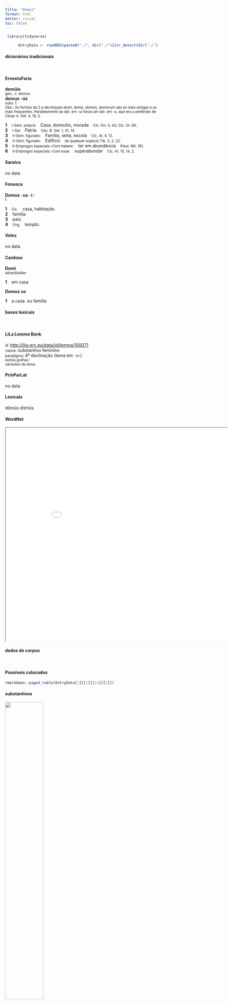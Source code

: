 ```yaml
---
title: "domus"
format: html
editor: visual
toc: false
---
```



```r
 library(tidyverse) 

      EntryData <- readRDS(paste0("./", dir("./")[str_detect(dir("./"), "_xx100-111-109-117-115xx_.rds")]))

```


#### dicionários tradicionais

&emsp;




::: panel-tabset

#### ErnestoFaria

<b>domŭis</b> <br> <small>gen., v. domus.</small> <br> <small></small> 
 <b>domus</b> <b>-ús</b> <br> <small>subs. f.</small> <br> <small>Obs.: As formas da 2.a declinação domi, domo, domos, domorum são as mais antigas e as mais frequentes. Paralelamente ao dat. em -ui havia um dat. em -u, que era o preferido de César A. Gél. 4, 16, 5.</small>   <p> <b>1</b> &ensp; <small>I-Sent. próprio</small> &ensp; Casa, domicílio, morada &ensp; <small>Cíc. Fin. 5, 42; Cíc. Or. 89.</small> <br> <b>2</b> &ensp; <small>I-Daí</small> &ensp; Pátria &ensp; <small>Cés. B. Gal. 1, 31, 14.</small> <br> <b>3</b> &ensp; <small>II-Sent. figurado:</small> &ensp; Família, seita, escola &ensp; <small>Cíc. At. 4, 12.</small> <br> <b>4</b> &ensp; <small>II-Sent. figurado:</small> &ensp; Edifício &ensp; <small>de qualquer espécie Tib. 3, 2, 22.</small> <br> <b>5</b> &ensp; <small>II-Empregos especiais:-Com habere:</small> &ensp; ter em abundância &ensp; <small>Plaut. Mil. 191.</small> <br> <b>6</b> &ensp; <small>II-Empregos especiais:-Com esse:</small> &ensp; superabundar &ensp; <small>Cíc. At. 10, 14, 2.</small> </p>




#### Saraiva

no data




#### Fonseca

<b>Domus</b> -<b>us</b> -<b>i</b> <small>l</small> <br> <small>f.</small>   <p> <b>1</b> &ensp; <small>Cic.</small> &ensp; casa, habitação. <br> <b>2</b> &ensp; familia. <br> <b>3</b> &ensp; paiz. <br> <b>4</b> &ensp; <small>Virg.</small> &ensp; templo. </p>




#### Velez

no data




#### Cardoso

<b>Domi</b> <br> <small>aduerbialiter.</small>   <p> <b>1</b> &ensp; em casa </p> 
 <b>Domus</b> <b>us</b>   <p> <b>1</b> &ensp; a casa. ou familia </p>


:::



#### bases lexicais

&emsp;






::: panel-tabset

#### LiLa Lemma Bank

<small> id: </small> <a href=' http://lila-erc.eu/data/id/lemma/100071 ' target="_blank"> http://lila-erc.eu/data/id/lemma/100071 </a> <br>
<small> classe: </small> substantivo feminino   <br>
<small> paradigma: </small> 4ª declinação (tema em -u-) <br>
<small> outras grafias: </small>  <br>
<small> variantes do lema: </small>  <br>





#### PrinParLat

no data




#### Lexicala

dŏmŭs 
 dŏmūs




#### WordNet

<iframe width='900' height='700' src='Media/Tree__xx100-111-109-117-115xx__sem_type_lexemes_pt.html'>

</iframe>


:::



#### dados de corpus

&emsp;




::: panel-tabset

#### Possíveis colocados

```r

rmarkdown::paged_table(EntryData[1][[1]][13][[1]])

```


#### substantivos

![](./Media/wordcloud__xx100-111-109-117-115xx__BY_collocate_scoreSUBST.webp){width=50% fig-alt='This chart plots collocate by scoreSUBST, for the headword domus here are all the values plotted: collocate: reduco; scoreSUBST: 0. collocate: euerto; scoreSUBST: 0. collocate: pateo; scoreSUBST: 0. collocate: inde; scoreSUBST: 0. collocate: dimitto; scoreSUBST: 0. collocate: suus; scoreSUBST: 0. collocate: meus; scoreSUBST: 0. collocate: tuus; scoreSUBST: 0. collocate: uenio; scoreSUBST: 0'}




#### adjetivos

![](./Media/wordcloud__xx100-111-109-117-115xx__BY_collocate_scoreADJ.webp){width=50% fig-alt='This chart plots collocate by scoreADJ, for the headword domus here are all the values plotted: collocate: reduco; scoreADJ: 0. collocate: euerto; scoreADJ: 0. collocate: pateo; scoreADJ: 0. collocate: inde; scoreADJ: 0. collocate: dimitto; scoreADJ: 0. collocate: suus; scoreADJ: 0. collocate: meus; scoreADJ: 0. collocate: tuus; scoreADJ: 0. collocate: uenio; scoreADJ: 0'}




#### verbos

![](./Media/wordcloud__xx100-111-109-117-115xx__BY_collocate_scoreVERBO.webp){width=50% fig-alt='This chart plots collocate by scoreVERBO, for the headword domus here are all the values plotted: collocate: reduco; scoreVERBO: 2. collocate: euerto; scoreVERBO: 2. collocate: pateo; scoreVERBO: 2. collocate: inde; scoreVERBO: 0. collocate: dimitto; scoreVERBO: 2. collocate: suus; scoreVERBO: 0. collocate: meus; scoreVERBO: 0. collocate: tuus; scoreVERBO: 0. collocate: uenio; scoreVERBO: 2'}




#### advérbios

![](./Media/wordcloud__xx100-111-109-117-115xx__BY_collocate_scoreADV.webp){width=50% fig-alt='This chart plots collocate by scoreADV, for the headword domus here are all the values plotted: collocate: reduco; scoreADV: 0. collocate: euerto; scoreADV: 0. collocate: pateo; scoreADV: 0. collocate: inde; scoreADV: 2. collocate: dimitto; scoreADV: 0. collocate: suus; scoreADV: 0. collocate: meus; scoreADV: 0. collocate: tuus; scoreADV: 0. collocate: uenio; scoreADV: 0'}




#### preposições e conjunções

![](./Media/wordcloud__xx100-111-109-117-115xx__BY_collocate_scoreFUNC.webp){width=50% fig-alt='This chart plots collocate by scoreFUNC, for the headword domus here are all the values plotted: collocate: reduco; scoreFUNC: 0. collocate: euerto; scoreFUNC: 0. collocate: pateo; scoreFUNC: 0. collocate: inde; scoreFUNC: 0. collocate: dimitto; scoreFUNC: 0. collocate: suus; scoreFUNC: 0. collocate: meus; scoreFUNC: 0. collocate: tuus; scoreFUNC: 0. collocate: uenio; scoreFUNC: 0'}


:::



::: panel-tabset

#### ExemplosTraduzidos

<p> et veniunt ad <b>domum</b> <br> <small> Vulg.Marc.3.20 <br> E ele vêm para casa <small> [JDD] </small> </small> </p>
; <p> euersa <b>domus</b> est funditus regna occidunt <br> <small> Sen.Ag.912 <br> A casa foi completamente destruída, o reino sucumbe. <small> [JDD] </small> </small> </p>
; <p> inde <b>domum</b> cenatus ut sim mane praesto Miloni <br> <small> Cic.Att.4.12.1 <br> Dali, já jantado, para minha casa, para de manhã me reunir com Milão. <small> [JDD] </small> </small> </p>
; <p> tolle grabattum tuum et vade in <b>domum</b> tuam <br> <small> Vulg.Marc.2.11 <br> toma o teu catre e vai para tua casa. <small> [JDD] </small> </small> </p>
; <p> quocumque introieritis in <b>domum</b> illic manete donec exeatis inde <br> <small> Vulg.Marc.6.10 <br> Em qualquer casa que tiverdes entrado, permanecei ali até partirdes dali. <small> [JDD, de outra edição] </small> </small> </p>
; <p> <b>domum</b> meam quod crebro invisis est mihi valde gratum <br> <small> Cic.Att.4.5.2 <br> É para mim muito grato que olhes minha casa com frequência. <small> [JDD] </small> </small> </p>
; <p> dies fere nullus est quin hic Satyrus <b>domum</b> meam ventitet <br> <small> Cic.Att.1.1.3 <br> Quase não passa um dia sem que este Sátiro apareça em minha casa. <small> [JDD] </small> </small> </p>
; <p> et si dimisero eos ieiunos in <b>domum</b> suam deficient in via <br> <small> Vulg.Marc.8.3 <br> e se eu os mandar em jejum para as suas casas, vão desmaiar no caminho. <small> [JDD] </small> </small> </p>
; <p> ad me autem eadem frequentia postridie convenit qua cum abiens consulatu sum <b>domum</b> reductus <br> <small> Cic.Att.1.16.5 <br> Por outro lado, veio ao meu encontro no dia seguinte a mesma multidão com a qual fui acompanhado até em casa, quando deixei o consulado. <small> [JDD, de outra edição] </small> </small> </p>
; <p> velim <b>domum</b> ad te scribas ut mihi tui libri pateant non secus ac si ipse adesses cum ceteri tum Varronis <br> <small> Cic.Att.4.14.1 <br> Gostaria que escrevesses para a tua casa para que teus livros me sejam franqueados como se tu próprio estivesses presente, tanto os de Varrão como os demais. <small> [JDD] </small> </small> </p>





#### Frequência por autor

![](./Media/barchart__xx100-111-109-117-115xx__lemma_BY_author_Frequencies.webp){width=50% fig-alt='This charts plots the frequency of lemma by author_Frequencies. The Hieronymus subcorpus registers the highest normalized frequency, with the value of 33.7 and an absolute frequency of 15. The Phaedrus subcorpus follows, with a normalized frequency of 13.66 and an absolute frequency of 9. the subcorpus with the least normalized frequency is Caesar with the normalized value of 4.91 and an absolute freqeuncy of 13. here are all the values: subcorpus: Caesar ; normalized frequency: 13 ; absolute frequency: 4.90973638492333. subcorpus: Cicero ; normalized frequency: 119 ; absolute frequency: 7.41322169893598. subcorpus: Horatius ; normalized frequency: 10 ; absolute frequency: 8.88020602077968. subcorpus: Ovidius ; normalized frequency: 7 ; absolute frequency: 12.0109814687714. subcorpus: Phaedrus ; normalized frequency: 9 ; absolute frequency: 13.6632761499924. subcorpus: Sallustius ; normalized frequency: 8 ; absolute frequency: 7.42046192375475. subcorpus: Seneca ; normalized frequency: 34 ; absolute frequency: 6.34553293144958. subcorpus: Suetonius ; normalized frequency: 1 ; absolute frequency: 11.0253583241455. subcorpus: Tacitus ; normalized frequency: 2 ; absolute frequency: 6.86577411603158. subcorpus: Vergilius ; normalized frequency: 5 ; absolute frequency: 9.65250965250965. subcorpus: Hieronymus ; normalized frequency: 15 ; absolute frequency: 33.7002920691979'}




#### Frequência por gênero

![](./Media/barchart__xx100-111-109-117-115xx__lemma_BY_genre_Frequencies.webp){width=50% fig-alt='This charts plots the frequency of lemma by genre_Frequencies. The Prosa.ficcional subcorpus registers the highest normalized frequency, with the value of 33.7 and an absolute frequency of 15. The Poesia.trágica subcorpus follows, with a normalized frequency of 17.37 and an absolute frequency of 20. the subcorpus with the least normalized frequency is Prosa.filosófica with the normalized value of 3.29 and an absolute freqeuncy of 20. here are all the values: subcorpus: Prosa.histórica ; normalized frequency: 24 ; absolute frequency: 5.84240122690426. subcorpus: Prosa.filosófica ; normalized frequency: 20 ; absolute frequency: 3.29483863527784. subcorpus: Prosa.oratória ; normalized frequency: 85 ; absolute frequency: 8.1610707324801. subcorpus: Prosa.epistolográfica ; normalized frequency: 28 ; absolute frequency: 7.41938048172978. subcorpus: Poesia.lírica ; normalized frequency: 10 ; absolute frequency: 8.4125515268781. subcorpus: Poesia.didática ; normalized frequency: 16 ; absolute frequency: 13.5719738739503. subcorpus: Poesia.trágica ; normalized frequency: 20 ; absolute frequency: 17.3731758165393. subcorpus: Poesia.épica ; normalized frequency: 5 ; absolute frequency: 9.65250965250965. subcorpus: Prosa.ficcional ; normalized frequency: 15 ; absolute frequency: 33.7002920691979'}




#### Frequência por século

![](./Media/barchart__xx100-111-109-117-115xx__lemma_BY_period_Frequencies.webp){width=50% fig-alt='This charts plots the frequency of lemma by period_Frequencies. The IV.d.C. subcorpus registers the highest normalized frequency, with the value of 33.7 and an absolute frequency of 15. The II.d.C. subcorpus follows, with a normalized frequency of 7.85 and an absolute frequency of 3. the subcorpus with the least normalized frequency is I.a.C. with the normalized value of 7.21 and an absolute freqeuncy of 155. here are all the values: subcorpus: I.a.C. ; normalized frequency: 155 ; absolute frequency: 7.21433558296486. subcorpus: I.d.C. ; normalized frequency: 50 ; absolute frequency: 7.64876854826373. subcorpus: II.d.C. ; normalized frequency: 3 ; absolute frequency: 7.85340314136126. subcorpus: IV.d.C. ; normalized frequency: 15 ; absolute frequency: 33.7002920691979'}


:::

